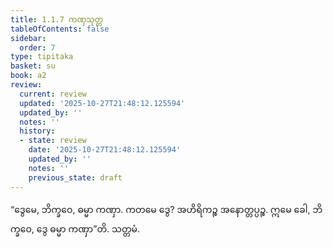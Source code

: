 ```yaml
---
title: 1.1.7 ကဏှသုတ္တ
tableOfContents: false
sidebar:
  order: 7
type: tipitaka
basket: su
book: a2
review:
  current: review
  updated: '2025-10-27T21:48:12.125594'
  updated_by: ''
  notes: ''
  history:
  - state: review
    date: '2025-10-27T21:48:12.125594'
    updated_by: ''
    notes: ''
    previous_state: draft
---
```



<ReviewStatus review={frontmatter.review} showDetails={true} />

<HypothesisAnnotation frontmatter={frontmatter} />

<DynamicBreadcrumb />

<Division number="7" book="a2" e="ch" v="15" p="53">

<Paragraph number="19" book="a2">
“ဒွေမေ, ဘိက္ခဝေ, ဓမ္မာ ကဏှာ. ကတမေ ဒွေ? အဟိရိကဉ္စ အနောတ္တပ္ပဉ္စ. ဣမေ ခေါ, ဘိက္ခဝေ, ဒွေ ဓမ္မာ ကဏှာ”တိ.

</Paragraph>
</Division>

<Paragraph number="20" type="center" book="a2">
သတ္တမံ.
</Paragraph>